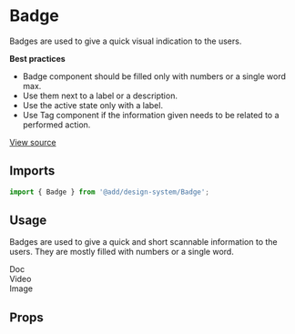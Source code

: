 <!--- Badge.stories.mdx --->


<Meta
  title="Design System/Components/Badge"
  component={Badge}
/>

# Badge

Badges are used to give a quick visual indication to the users.

**Best practices**

- Badge component should be filled only with numbers or a single word max.
- Use them next to a label or a description.
- Use the active state only with a label.
- Use Tag component if the information given needs to be related to a performed action.

[View source](https://github.com/strapi/design-system/tree/develop/packages/strapi-design-system/src/Badge)

## Imports

```js
import { Badge } from '@add/design-system/Badge';
```

## Usage

Badges are used to give a quick and short scannable information to the users. They are mostly filled with numbers or a single word.

<Canvas>
  <Story name="base">
    <Stack size={2}>
      <div>
        <Badge>Doc</Badge>
      </div>
      <div>
        <Badge>Video</Badge>
      </div>
      <div>
        <Badge active>Image</Badge>
      </div>
    </Stack>
  </Story>
</Canvas>

## Props

<ArgsTable of={Badge} />
